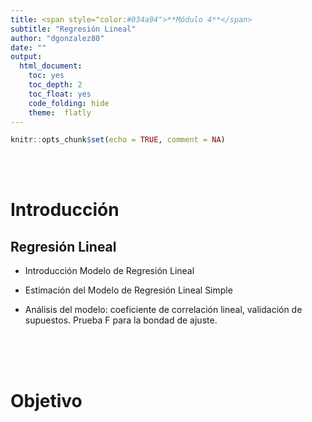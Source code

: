 ```yaml
---
title: <span style="color:#034a94">**Módulo 4**</span>
subtitle: "Regresión Lineal"
author: "dgonzalez80"
date: ""
output:
  html_document:
    toc: yes
    toc_depth: 2
    toc_float: yes
    code_folding: hide
    theme:  flatly
---
```



```r
knitr::opts_chunk$set(echo = TRUE, comment = NA)
```

<br/><br/>

# **Introducción**


## **Regresión Lineal**


* Introducción Modelo de Regresión Lineal 

* Estimación del Modelo de Regresión Lineal Simple

* Análisis del modelo: coeficiente de correlación lineal, validación de supuestos. Prueba F para la bondad de ajuste. 


<br/><br/><br/>

# **Objetivo**
